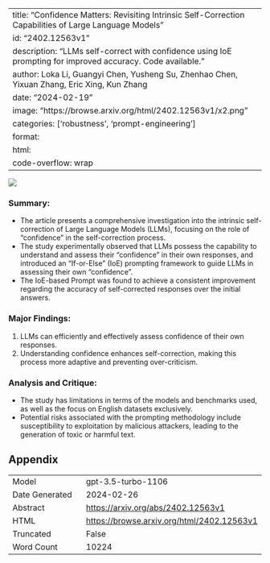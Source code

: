 
---
title: "Confidence Matters: Revisiting Intrinsic Self-Correction Capabilities of Large Language Models"
id: "2402.12563v1"
description: "LLMs self-correct with confidence using IoE prompting for improved accuracy. Code available."
author: Loka Li, Guangyi Chen, Yusheng Su, Zhenhao Chen, Yixuan Zhang, Eric Xing, Kun Zhang
date: "2024-02-19"
image: "https://browse.arxiv.org/html/2402.12563v1/x2.png"
categories: ['robustness', 'prompt-engineering']
format:
  html:
    code-overflow: wrap
---

![](https://browse.arxiv.org/html/2402.12563v1/x2.png)

### Summary:
- The article presents a comprehensive investigation into the intrinsic self-correction of Large Language Models (LLMs), focusing on the role of "confidence" in the self-correction process.
- The study experimentally observed that LLMs possess the capability to understand and assess their "confidence" in their own responses, and introduced an "If-or-Else" (IoE) prompting framework to guide LLMs in assessing their own "confidence".
- The IoE-based Prompt was found to achieve a consistent improvement regarding the accuracy of self-corrected responses over the initial answers.

### Major Findings:
1. LLMs can efficiently and effectively assess confidence of their own responses.
2. Understanding confidence enhances self-correction, making this process more adaptive and preventing over-criticism.

### Analysis and Critique:
- The study has limitations in terms of the models and benchmarks used, as well as the focus on English datasets exclusively.
- Potential risks associated with the prompting methodology include susceptibility to exploitation by malicious attackers, leading to the generation of toxic or harmful text.

## Appendix

|          |          |
|----------|----------|
| Model     | gpt-3.5-turbo-1106       |
| Date Generated     | 2024-02-26       |
| Abstract | [https://arxiv.org/abs/2402.12563v1](https://arxiv.org/abs/2402.12563v1)        |
| HTML     | [https://browse.arxiv.org/html/2402.12563v1](https://browse.arxiv.org/html/2402.12563v1)       |
| Truncated       | False       |
| Word Count       | 10224       |